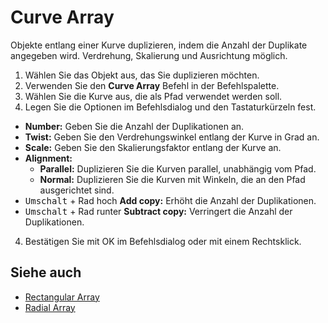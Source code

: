 
# Curve Array

<Reference shortcut="" command="Curve Array" button="" />

Objekte entlang einer Kurve duplizieren, indem die Anzahl der Duplikate angegeben wird. Verdrehung, Skalierung und Ausrichtung möglich.

1. Wählen Sie das Objekt aus, das Sie duplizieren möchten.
2. Verwenden Sie den **Curve Array** Befehl in der Befehlspalette.
3. Wählen Sie die Kurve aus, die als Pfad verwendet werden soll.
4. Legen Sie die Optionen im Befehlsdialog und den Tastaturkürzeln fest.
  - **Number:** Geben Sie die Anzahl der Duplikationen an.
  - **Twist:** Geben Sie den Verdrehungswinkel entlang der Kurve in Grad an.
  - **Scale:** Geben Sie den Skalierungsfaktor entlang der Kurve an.
  - **Alignment:**
      - **Parallel:** Duplizieren Sie die Kurven parallel, unabhängig vom Pfad.
      - **Normal:** Duplizieren Sie die Kurven mit Winkeln, die an den Pfad ausgerichtet sind.
   - <kbd>Umschalt</kbd> + Rad hoch **Add copy:** Erhöht die Anzahl der Duplikationen.
   - <kbd>Umschalt</kbd> + Rad runter **Subtract copy:** Verringert die Anzahl der Duplikationen.
4. Bestätigen Sie mit OK im Befehlsdialog oder mit einem Rechtsklick.

## Siehe auch
- [Rectangular Array](./rectangular-array)
- [Radial Array](./radial-array)
